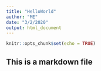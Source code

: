 ```yaml
---
title: "HelloWorld"
author: "ME"
date: "3/2/2020"
output: html_document
---
```


```r
knitr::opts_chunk$set(echo = TRUE)
```

## This is a markdown file